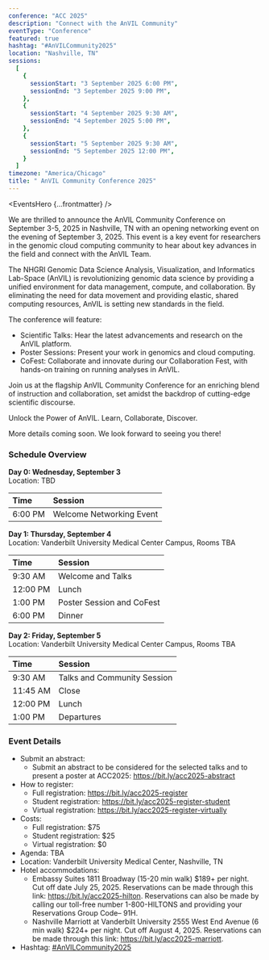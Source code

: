```yaml
---
conference: "ACC 2025"
description: "Connect with the AnVIL Community"
eventType: "Conference"
featured: true
hashtag: "#AnVILCommunity2025"
location: "Nashville, TN"
sessions:
  [
    {
      sessionStart: "3 September 2025 6:00 PM",
      sessionEnd: "3 September 2025 9:00 PM",
    },
    {
      sessionStart: "4 September 2025 9:30 AM",
      sessionEnd: "4 September 2025 5:00 PM",
    },
    {
      sessionStart: "5 September 2025 9:30 AM",
      sessionEnd: "5 September 2025 12:00 PM",
    }
  ]
timezone: "America/Chicago"
title: " AnVIL Community Conference 2025"
---
```


<EventsHero {...frontmatter} />

We are thrilled to announce the AnVIL Community Conference on September 3-5, 2025 in Nashville, TN with an opening networking event on the evening of September 3, 2025. This event is a key event for researchers in the genomic cloud computing community to hear about key advances in the field and connect with the AnVIL Team.

The NHGRI Genomic Data Science Analysis, Visualization, and Informatics Lab-Space (AnVIL) is revolutionizing genomic data science by providing a unified environment for data management, compute, and collaboration. By eliminating the need for data movement and providing elastic, shared computing resources, AnVIL is setting new standards in the field.

The conference will feature:

* Scientific Talks: Hear the latest advancements and research on the AnVIL platform.
* Poster Sessions: Present your work in genomics and cloud computing.
* CoFest: Collaborate and innovate during our Collaboration Fest, with hands-on training on running analyses in AnVIL.

Join us at the flagship AnVIL Community Conference for an enriching blend of instruction and collaboration, set amidst the backdrop of cutting-edge scientific discourse.

Unlock the Power of AnVIL. Learn, Collaborate, Discover.

More details coming soon. We look forward to seeing you there!

### Schedule Overview
**Day 0: Wednesday, September 3**\
Location: TBD

| Time                  | Session                                                                       |
| :-------------------- | :---------------------------------------------------------------------------- |
| <nobr>6:00 PM</nobr>  | Welcome Networking Event                                                      |

**Day 1: Thursday, September 4**\
Location: Vanderbilt University Medical Center Campus, Rooms TBA

| Time                  | Session                                                                       |
| :-------------------- | :---------------------------------------------------------------------------- |
| <nobr>9:30 AM</nobr>  | Welcome and Talks                                                             |
| <nobr>12:00 PM</nobr> | Lunch                                                                         |
| <nobr>1:00 PM</nobr>  | Poster Session and CoFest                                                     |
| <nobr>6:00 PM</nobr>  | Dinner                                                                        |

**Day 2: Friday, September 5**\
Location: Vanderbilt University Medical Center Campus, Rooms TBA

| Time                  | Session                                                                       |
| :-------------------- | :---------------------------------------------------------------------------- |
| <nobr>9:30 AM</nobr>  | Talks and Community Session                                                   |
| <nobr>11:45 AM</nobr> | Close                                                                         |
| <nobr>12:00 PM</nobr> | Lunch                                                                         |
| <nobr>1:00 PM</nobr>  | Departures                                                                    |

### Event Details
- Submit an abstract: 
  - Submit an abstract to be considered for the selected talks and to present a poster at ACC2025: https://bit.ly/acc2025-abstract
- How to register:
  - Full registration: https://bit.ly/acc2025-register
  - Student registration: https://bit.ly/acc2025-register-student
  - Virtual registration: https://bit.ly/acc2025-register-virtually
- Costs: 
  - Full registration: $75
  - Student registration: $25
  - Virtual registration: $0
- Agenda: TBA
- Location: Vanderbilt University Medical Center, Nashville, TN
- Hotel accommodations: 
  - Embassy Suites 1811 Broadway (15-20 min walk) $189+ per night. Cut off date July 25, 2025. Reservations can be made through this link: https://bit.ly/acc2025-hilton. Reservations can also be made by calling our toll-free number 1-800-HILTONS and providing your Reservations Group Code– 91H.
  - Nashville Marriott at Vanderbilt University  2555 West End Avenue (6 min walk) $224+ per night. Cut off August 4, 2025. Reservations can be made through this link: https://bit.ly/acc2025-marriott.
- Hashtag: [#AnVILCommunity2025](https://twitter.com/hashtag/AnVILCommunity2025)
